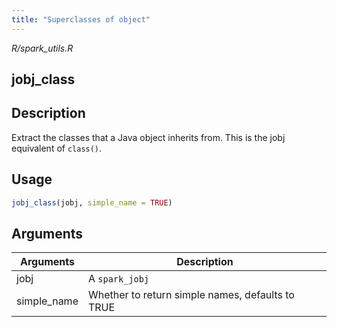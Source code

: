 ```yaml
---
title: "Superclasses of object"
---
```


*R/spark_utils.R*

## jobj_class

## Description
Extract the classes that a Java object inherits from. This is the jobj equivalent of `class()`. 


## Usage
```r
jobj_class(jobj, simple_name = TRUE) 
```

## Arguments
|Arguments|Description|
|---|---|
| jobj | A `spark_jobj` |
| simple_name | Whether to return simple names, defaults to TRUE |







